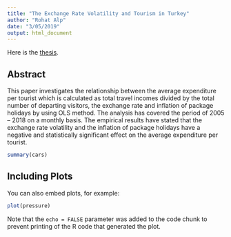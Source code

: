 ```yaml
---
title: "The Exchange Rate Volatility and Tourism in Turkey"
author: "Rohat Alp"
date: "3/05/2019"
output: html_document
---
```


Here is the [thesis](https://alprohat.netlify.com/thesis/thesis.pdf).


## Abstract 

This paper investigates the relationship between the average expenditure per tourist which is calculated as total travel incomes   divided by the total number of departing visitors, the exchange rate and inflation of package holidays by using OLS method. The    analysis has covered the period of 2005 – 2018 on a monthly basis. The empirical results have stated that the exchange rate        volatility and the inflation of package holidays have a negative and statistically significant effect on the average expenditure   per tourist.

```r
summary(cars)
```

## Including Plots

You can also embed plots, for example:

```r
plot(pressure)
```

Note that the `echo = FALSE` parameter was added to the code chunk to prevent printing of the R code that generated the plot.

